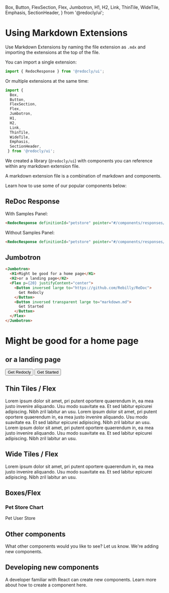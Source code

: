 
  Box,
  Button,
  FlexSection,
  Flex,
  Jumbotron,
  H1,
  H2,
  Link,
  ThinTile,
  WideTile,
  Emphasis,
  SectionHeader,
 } from '@redocly/ui';



# Using Markdown Extensions

Use Markdown Extensions by naming the file extension as `.mdx` and importing the extensions at the top of the file.

You can import a single extension:
```jsx
import { RedocResponse } from '@redocly/ui';
```
Or multiple extensions at the same time:

```jsx
import {
  Box,
  Button,
  FlexSection,
  Flex,
  Jumbotron,
  H1,
  H2,
  Link,
  ThinTile,
  WideTile,
  Emphasis,
  SectionHeader,
 } from '@redocly/ui';
```

We created a library (`@redocly/ui`) with components you can reference within any markdown extension file.

A markdown extension file is a combination of markdown and components.

Learn how to use some of our popular components below:

## ReDoc Response

With Samples Panel:
```html
<RedocResponse definitionId="petstore" pointer="#/components/responses/PetResponse" />
```
<RedocResponse definitionId="petstore" pointer="#/components/responses/PetResponse" />

Without Samples Panel:

```html
<RedocResponse definitionId="petstore" pointer="#/components/responses/PetResponse" hideSamples={true} />
```
<RedocResponse definitionId="petstore" pointer="#/components/responses/PetResponse" hideSamples={true} />

## Jumbotron

```html
<Jumbotron>
  <H1>Might be good for a home page</H1>
  <H2>or a landing page</H2>
  <Flex p={20} justifyContent="center">
    <Button inversed large to="https://github.com/Rebilly/ReDoc">
      Get Redocly
    </Button>
    <Button inversed transparent large to="markdown.md">
      Get Started
    </Button>
  </Flex>
</Jumbotron>
```

<Jumbotron>
  <H1>Might be good for a home page</H1>
  <H2>or a landing page</H2>
  <Flex p={20} justifyContent="center">
    <Button inversed large to="https://github.com/Rebilly/ReDoc">
      Get Redocly
    </Button>
    <Button inversed transparent large to="markdown.md">
      Get Started
    </Button>
  </Flex>
</Jumbotron>


## Thin Tiles / Flex

<Box my={25}>
  <FlexSection justifyContent="space-around" flexWrap="wrap">
    <ThinTile to="introduction.md" icon={icon3} header="Custom React Page">
        Lorem ipsum dolor sit amet, pri putent oportere quaerendum in, ea mea justo invenire
        aliquando. Usu modo suavitate ea. Et sed labitur epicurei adipiscing. Nibh zril labitur
        an usu.
    </ThinTile>
    <ThinTile to="markdown.md" icon={icon3} header="Simple markdown page">
        Lorem ipsum dolor sit amet, pri putent oportere quaerendum in, ea mea justo invenire
        aliquando. Usu modo suavitate ea. Et sed labitur epicurei adipiscing. Nibh zril labitur
        an usu.
    </ThinTile>
    <ThinTile to="https://www.google.com" icon={icon3} header="External link">
        Lorem ipsum dolor sit amet, pri putent oportere quaerendum in, ea mea justo invenire
        aliquando. Usu modo suavitate ea. Et sed labitur epicurei adipiscing. Nibh zril labitur
        an usu.
    </ThinTile>
  </FlexSection>
</Box>

## Wide Tiles / Flex

<Box my={25}>
  <FlexSection justifyContent="space-around" flexWrap="wrap">
    <WideTile to="introduction.md" icon={icon3} header="My header here">
        Lorem ipsum dolor sit amet, pri putent oportere quaerendum in, ea mea justo invenire
        aliquando. Usu modo suavitate ea. Et sed labitur epicurei adipiscing. Nibh zril labitur
        an usu.
    </WideTile>
  </FlexSection>
</Box>

## Boxes/Flex

<FlexSection flexDirection="column" color="#000">
  <Box bg={'#f2f2f2'} my={20} px={20} pb={20}>
    <h3> Pet Store Chart </h3>
    <Flex flexDirection="row" justifyContent="space-between" textAlign="center">
      <Box bg="#fff" border="2px solid #555" width={'calc(50% - 10px)'} p={10} color="white">
        <Link to={'../reference.page.yaml#operation/addPet'}>Pet</Link>
      </Box>
      <Box bg="#fff" border="2px solid #555" width={'calc(50% - 10px)'} p={10} color="white">
        <Link to="../reference.page.yaml#operation/createUser">User</Link>
      </Box>
    </Flex>
    <Box my={20} bg="#fff" border="3px solid #333" p={10} color="white" textAlign="center">
      <Link to="../reference.page.yaml#operation/getInventory">Store</Link>
    </Box>
  </Box>
</FlexSection>

## Other components

What other components would you like to see?  Let us know.  We're adding new components.

## Developing new components

A developer familiar with React can create new components.  Learn more
about how to create a component here.
